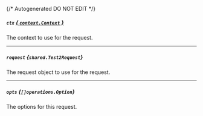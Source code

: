 {/* Autogenerated DO NOT EDIT  */}

##### `ctx` [*{ `context.Context` }*](https://pkg.go.dev/context#Context)
The context to use for the request.

---
##### `request` *{`shared.Test2Request`}*
The request object to use for the request.
<Collapsible>
    <Test2Request/>
</Collapsible>

---
##### `opts` *{`[]operations.Option`}*
The options for this request.


